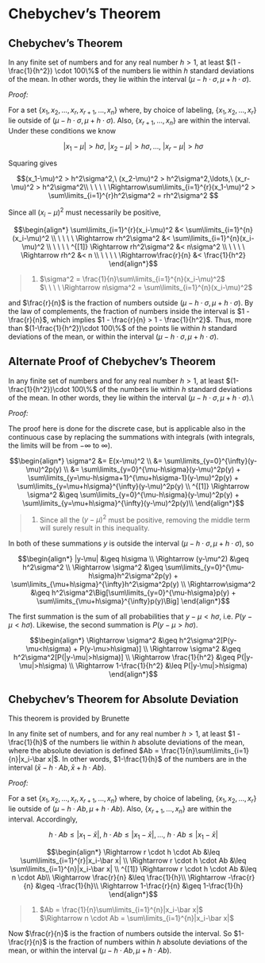 # Chebychev's Theorem

## Chebychev's Theorem

In any finite set of numbers and for any real number $h > 1$, at least $(1 - \frac{1}{h^2}) \cdot 100\%$ of the numbers lie within $h$ standard deviations of the mean.  In other words, they lie within the interval $(\mu-h\cdot\sigma , \mu+h\cdot\sigma)$.

_Proof:_

For a set $\{x_1,x_2,\ldots,x_r,x_{r+1},\ldots,x_n\}$ where, by choice of labeling, $\{x_1,x_2,\ldots,x_r\}$ lie outside of $(\mu-h\cdot\sigma , \mu+h\cdot\sigma)$.  Also, $\{x_{r+1},\ldots,x_n\}$ are within the interval.  Under these conditions we know

$$|x_1-\mu| > h\sigma,\ |x_2-\mu| > h\sigma, \ldots,\ |x_r-\mu| > h\sigma$$

Squaring gives

$$(x_1-\mu)^2 > h^2\sigma^2,\ (x_2-\mu)^2 > h^2\sigma^2,\ldots,\ (x_r-\mu)^2 > h^2\sigma^2\\
\ \ \ \ \Rightarrow\sum\limits_{i=1}^{r}(x_1-\mu)^2 > \sum\limits_{i=1}^{r}h^2\sigma^2
	= rh^2\sigma^2
$$

Since all $(x_i-\mu)^2$ must necessarily be positive,

$$\begin{align*}
\sum\limits_{i=1}^{r}(x_i-\mu)^2 &< \sum\limits_{i=1}^{n}(x_i-\mu)^2 \\
\ \ \ \ \Rightarrow rh^2\sigma^2 &< \sum\limits_{i=1}^{n}(x_i-\mu)^2 \\
\ \ \ \ ^{[1]} \Rightarrow rh^2\sigma^2 &< n\sigma^2 \\
\ \ \ \ \Rightarrow rh^2 &< n \\
\ \ \ \ \Rightarrow\frac{r}{n} &< \frac{1}{h^2}
\end{align*}$$

> 1. $\sigma^2 = \frac{1}{n}\sum\limits_{i=1}^{n}(x_i-\mu)^2$  
>		 $\ \ \ \ \Rightarrow n\sigma^2 = \sum\limits_{i=1}^{n}(x_i-\mu)^2$

and $\frac{r}{n}$ is the fraction of numbers outside $(\mu-h\cdot\sigma , \mu+h\cdot\sigma)$.  By the law of complements, the fraction of numbers inside the interval is $1 - \frac{r}{n}$, which implies $1 - \frac{r}{n} > 1 - \frac{1}{h^2}$.  Thus, more than $(1-\frac{1}{h^2})\cdot 100\%$ of the points lie within $h$ standard deviations of the mean, or within the interval $(\mu-h\cdot\sigma , \mu+h\cdot\sigma)$. 


## Alternate Proof of Chebychev's Theorem

In any finite set of numbers and for any real number $h>1$, at least $(1-\frac{1}{h^2})\cdot 100\%$ of the numbers lie within $h$ standard deviations of the mean.  In other words, they lie within the interval $(\mu-h\cdot\sigma,\mu+h\cdot\sigma)$.\\

_Proof:_

The proof here is done for the discrete case, but is applicable also in the continuous case by replacing the summations with integrals (with integrals, the limits will be from $-\infty$ to $\infty$).

$$\begin{align*}
\sigma^2
	&= E(x-\mu)^2 \\
	&= \sum\limits_{y=0}^{\infty}(y-\mu)^2p(y) \\
  &= \sum\limits_{y=0}^{\mu-h\sigma}(y-\mu)^2p(y) + 
        \sum\limits_{y=\mu-h\sigma+1}^{\mu+h\sigma-1}(y-\mu)^2p(y)
		    + \sum\limits_{y=\mu+h\sigma}^{\infty}(y-\mu)^2p(y) \\
^{[1]} \Rightarrow \sigma^2 &\geq \sum\limits_{y=0}^{\mu-h\sigma}(y-\mu)^2p(y)
		+ \sum\limits_{y=\mu+h\sigma}^{\infty}(y-\mu)^2p(y)\\
\end{align*}$$

> 1. Since all the $(y-\mu)^2$ must be positive, removing the middle term will surely result in this inequality.

In both of these summations $y$ is outside the interval $(\mu-h\cdot\sigma , \mu+h\cdot\sigma)$, so

$$\begin{align*}
              |y-\mu|   &\geq   h\sigma \\
\Rightarrow (y-\mu^2)   &\geq   h^2\sigma^2 \\
\Rightarrow \sigma^2    &\geq   \sum\limits_{y=0}^{\mu-h\sigma}h^2\sigma^2p(y)
		+ \sum\limits_{\mu+h\sigma}^{\infty}h^2\sigma^2p(y) \\
\Rightarrow\sigma^2     &\geq   h^2\sigma^2\Big[\sum\limits_{y=0}^{\mu-h\sigma}p(y)
		+ \sum\limits_{\mu+h\sigma}^{\infty}p(y)\Big]
\end{align*}$$

The first summation is the sum of all probabilities that $y-\mu < h\sigma$, i.e. $P(y-\mu < h\sigma)$.  Likewise, the second summation is $P(y-\mu > h\sigma)$.

$$\begin{align*} 
\Rightarrow \sigma^2         &\geq   h^2\sigma^2[P(y-\mu<h\sigma) + P(y-\mu>h\sigma)] \\
\Rightarrow \sigma^2         &\geq   h^2\sigma^2[P(|y-\mu|>h\sigma)] \\
\Rightarrow \frac{1}{h^2}    &\geq   P(|y-\mu|>h\sigma) \\
\Rightarrow 1-\frac{1}{h^2}  &\leq   P(|y-\mu|>h\sigma)
\end{align*}$$


## Chebychev's Theorem for Absolute Deviation

This theorem is provided by Brunette \cite{Brunetb}

In any finite set of numbers, and for any real number $h > 1$, at least $1 - \frac{1}{h}$ of the numbers lie within $h$ absolute deviations of the mean, where the absolute deviation is defined $Ab = \frac{1}{n}\sum\limits_{i=1}{n}|x_i-\bar x|$.  In other words, $1-\frac{1}{h}$ of the numbers are in the interval $(\bar x-h\cdot Ab , \bar x+h\cdot Ab)$.

_Proof:_

For a set $\{x_1,x_2,\ldots,x_r,x_{r+1},\ldots,x_n\}$ where, by choice of labeling, $\{x_1,x_2,\ldots,x_r\}$ lie outside of $(\mu-h\cdot Ab , \mu+h\cdot Ab)$.  Also, $\{x_{r+1},\ldots,x_n\}$ are within the interval.  Accordingly,


$$h \cdot Ab \leq |x_1-\bar x| ,\ h \cdot Ab \leq |x_1-\bar x| ,\ldots ,\ h \cdot Ab 
    \leq |x_1-\bar x| $$
    
$$\begin{align*}
\Rightarrow r \cdot h \cdot Ab 
    &\leq \sum\limits_{i=1}^{r}|x_i-\bar x| \\
\Rightarrow r \cdot h \cdot Ab 
    &\leq \sum\limits_{i=1}^{n}|x_i-\bar x| \\
^{[1]} \Rightarrow r \cdot h \cdot Ab 
    &\leq n \cdot Ab\\
\Rightarrow \frac{r}{n} 
    &\leq \frac{1}{h}\\
\Rightarrow -\frac{r}{n} 
    &\geq -\frac{1}{h}\\
\Rightarrow 1-\frac{r}{n} 
    &\geq 1-\frac{1}{h}
\end{align*}$$

> 1. $Ab = \frac{1}{n}\sum\limits_{i=1}^{n}|x_i-\bar x|$  
>    $\Rightarrow n \cdot Ab = \sum\limits_{i=1}^{n}|x_i-\bar x|$ 

Now $\frac{r}{n}$ is the fraction of numbers outside the interval.  So $1-\frac{r}{n}$ is the fraction of numbers within $h$ absolute deviations of the mean, or within the interval $(\mu-h\cdot Ab , \mu+h\cdot Ab)$.

